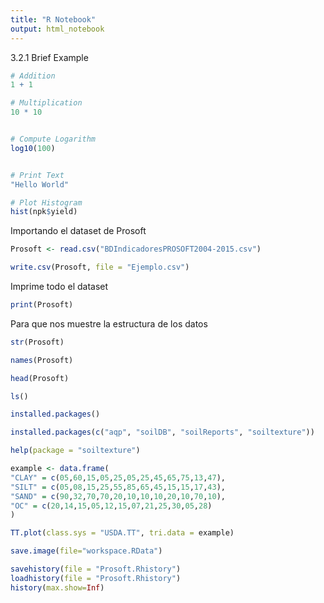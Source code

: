 ```yaml
---
title: "R Notebook"
output: html_notebook
---
```



3.2.1 Brief Example
```r
# Addition
1 + 1

# Multiplication
10 * 10


# Compute Logarithm
log10(100)


# Print Text
"Hello World"

# Plot Histogram
hist(npk$yield)
```


Importando el dataset de Prosoft

```r
Prosoft <- read.csv("BDIndicadoresPROSOFT2004-2015.csv")
```



```r
write.csv(Prosoft, file = "Ejemplo.csv")
```




Imprime todo el dataset 
```r
print(Prosoft)
```




Para que nos muestre la estructura de los datos 
```r
str(Prosoft)
```




```r
names(Prosoft)
```




```r
head(Prosoft)
```



```r
ls()
```




```r

installed.packages()
```



```r
installed.packages(c("aqp", "soilDB", "soilReports", "soiltexture"))
```

```r
help(package = "soiltexture")
```


```r
example <- data.frame(
"CLAY" = c(05,60,15,05,25,05,25,45,65,75,13,47),
"SILT" = c(05,08,15,25,55,85,65,45,15,15,17,43),
"SAND" = c(90,32,70,70,20,10,10,10,20,10,70,10),
"OC" = c(20,14,15,05,12,15,07,21,25,30,05,28)
) 

TT.plot(class.sys = "USDA.TT", tri.data = example)
```



```r
save.image(file="workspace.RData")
```



```r
savehistory(file = "Prosoft.Rhistory")  
loadhistory(file = "Prosoft.Rhistory")  
history(max.show=Inf)
```



